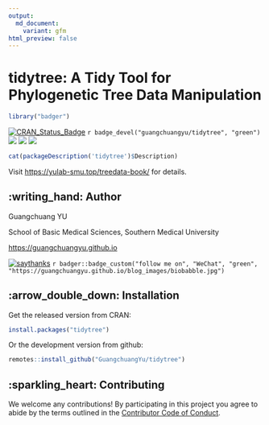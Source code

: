 ```yaml
---
output:
  md_document:
    variant: gfm
html_preview: false
---
```


<!-- README.md is generated from README.Rmd. Please edit that file -->


# tidytree: A Tidy Tool for Phylogenetic Tree Data Manipulation

```r
library("badger")
```

[![CRAN_Status_Badge](https://www.r-pkg.org/badges/version/tidytree?color=green)](https://cran.r-project.org/package=tidytree)
`r badge_devel("guangchuangyu/tidytree", "green")`
[![](https://cranlogs.r-pkg.org/badges/grand-total/tidytree?color=green)](https://cran.r-project.org/package=tidytree)
[![](https://cranlogs.r-pkg.org/badges/tidytree?color=green)](https://cranlogs.r-pkg.org/downloads/total/last-month/tidytree)
[![](https://cranlogs.r-pkg.org/badges/last-week/tidytree?color=green)](https://cranlogs.r-pkg.org/downloads/total/last-week/tidytree)


```r
cat(packageDescription('tidytree')$Description)
```

Visit <https://yulab-smu.top/treedata-book/> for details.


## :writing_hand: Author

Guangchuang YU

School of Basic Medical Sciences, Southern Medical University

<https://guangchuangyu.github.io>

[![saythanks](https://img.shields.io/badge/say-thanks-ff69b4.svg)](https://saythanks.io/to/GuangchuangYu)
`r badger::badge_custom("follow me on", "WeChat", "green", "https://guangchuangyu.github.io/blog_images/biobabble.jpg")`



## :arrow_double_down: Installation

Get the released version from CRAN:

```r
install.packages("tidytree")
```

Or the development version from github:

```r
remotes::install_github("GuangchuangYu/tidytree")
```

## :sparkling_heart: Contributing

We welcome any contributions! By participating in this project you agree to
abide by the terms outlined in the [Contributor Code of Conduct](CONDUCT.md).

